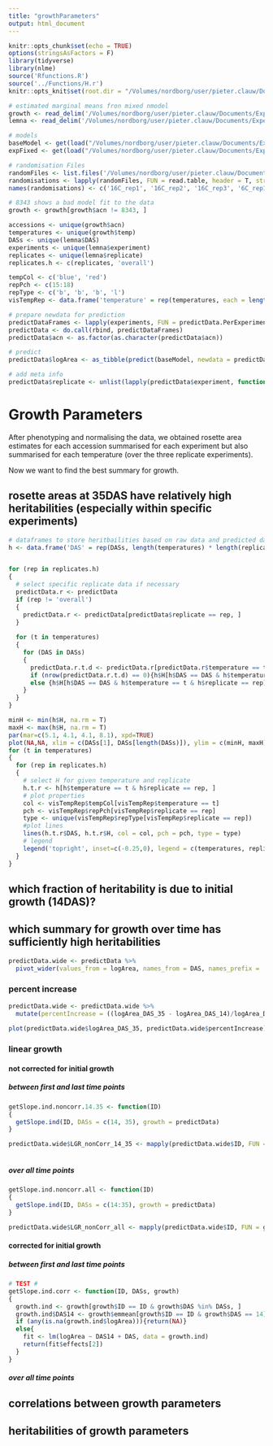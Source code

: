 ```yaml
---
title: "growthParameters"
output: html_document
---
```


```r
knitr::opts_chunk$set(echo = TRUE)
options(stringsAsFactors = F)
library(tidyverse)
library(nlme)
source('Rfunctions.R')
source('../Functions/H.r')
knitr::opts_knit$set(root.dir = "/Volumes/nordborg/user/pieter.clauw/Documents/Experiments/UltimateQandD/")
```

```r
# estimated marginal means fron mixed nmodel
growth <- read_delim('/Volumes/nordborg/user/pieter.clauw/Documents/Experiments/UltimateQandD/Results/Growth/lemna_DAS_allReps_NO_logRosette_emmeans_V3_CorCAR1_correct.txt', delim = '\t')
lemna <- read_delim('/Volumes/nordborg/user/pieter.clauw/Documents/Experiments/UltimateQandD/Data/Growth/rawdata_combined_annotation_NO.txt', delim = '\t')

# models
baseModel <- get(load("/Volumes/nordborg/user/pieter.clauw/Documents/Experiments/UltimateQandD/Results/Growth/poly3_logRosette_NO_allReps_V3_corCAR1_correct.rda"))
expFixed <- get(load("/Volumes/nordborg/user/pieter.clauw/Documents/Experiments/UltimateQandD/Results/Growth/poly3_logRosette_NO_allReps_V3_corCAR1_expFixed.rda"))

# randomisation Files
randomFiles <- list.files('/Volumes/nordborg/user/pieter.clauw/Documents/Experiments/UltimateQandD/Setup/GrowthChamber/', pattern = 'chamberRandomisation_.*_rep', full.names = T)
randomisations <- lapply(randomFiles, FUN = read.table, header = T, stringsAsFactors = F)
names(randomisations) <- c('16C_rep1', '16C_rep2', '16C_rep3', '6C_rep1', '6C_rep2', '6C_rep3')
```

```r
# 8343 shows a bad model fit to the data
growth <- growth[growth$acn != 8343, ]
```

```r
accessions <- unique(growth$acn)
temperatures <- unique(growth$temp)
DASs <- unique(lemna$DAS)
experiments <- unique(lemna$experiment)
replicates <- unique(lemna$replicate)
replicates.h <- c(replicates, 'overall')

```

```r
tempCol <- c('blue', 'red')
repPch <- c(15:18)
repType <- c('b', 'b', 'b', 'l')
visTempRep <- data.frame('temperature' = rep(temperatures, each = length(replicates.h)), 'replicate' = rep(replicates.h, length(temperatures)), 'tempCol' = rep(tempCol, each = length(replicates.h)), 'repPch' = rep(repPch, length(temperatures)), repType = rep(repType, length(temperatures)))
```

```r
# prepare newdata for prediction
predictDataFrames <- lapply(experiments, FUN = predictData.PerExperiment)
predictData <- do.call(rbind, predictDataFrames)
predictData$acn <- as.factor(as.character(predictData$acn))

# predict
predictData$logArea <- as_tibble(predict(baseModel, newdata = predictData))

# add meta info
predictData$replicate <- unlist(lapply(predictData$experiment, function(exp){strsplit(exp, split = '_')[[1]][2]}))
```

# Growth Parameters
After phenotyping and normalising the data, we obtained rosette area estimates for each accession summarised for each experiment but also summarised for each temperature (over the three replicate experiments).

Now we want to find the best summary for growth.

## rosette areas at 35DAS have relatively high heritabilities (especially within specific experiments)
```r
# dataframes to store heritbailities based on raw data and predicted data respectively
h <- data.frame('DAS' = rep(DASs, length(temperatures) * length(replicates.h)), 'temperature' =  rep(temperatures, each = length(DASs) * length(replicates.h)), 'replicate' = rep(rep(replicates.h, each = length(DASs)), length(temperatures)), 'H' = NA, stringsAsFactors = F)


for (rep in replicates.h)
{  
  # select specific replicate data if necessary
  predictData.r <- predictData
  if (rep != 'overall')
  {
    predictData.r <- predictData[predictData$replicate == rep, ]
  }
  
  for (t in temperatures)
  {
    for (DAS in DASs)
    {
      predictData.r.t.d <- predictData.r[predictData.r$temperature == t & predictData.r$DAS == DAS, c('acn', 'logArea')]
      if (nrow(predictData.r.t.d) == 0){h$H[h$DAS == DAS & h$temperature == t & h$replicate == rep] <- NA}
      else {h$H[h$DAS == DAS & h$temperature == t & h$replicate == rep] <- H(predictData.r.t.d, print = F)[4]}
    }
  }
}
```
```r
minH <- min(h$H, na.rm = T)
maxH <- max(h$H, na.rm = T)
par(mar=c(5.1, 4.1, 4.1, 8.1), xpd=TRUE)
plot(NA,NA, xlim = c(DASs[1], DASs[length(DASs)]), ylim = c(minH, maxH), xlab = 'days after stratification (DAS)', ylab = 'broad sense heritability')
for (t in temperatures)
{
  for (rep in replicates.h)
  {
    # select H for given temperature and replicate
    h.t.r <- h[h$temperature == t & h$replicate == rep, ]
    # plot properties
    col <- visTempRep$tempCol[visTempRep$temperature == t]
    pch <- visTempRep$repPch[visTempRep$replicate == rep]
    type <- unique(visTempRep$repType[visTempRep$replicate == rep])
    #plot lines
    lines(h.t.r$DAS, h.t.r$H, col = col, pch = pch, type = type)
    # legend
    legend('topright', inset=c(-0.25,0), legend = c(temperatures, replicates.h), col = c(tempCol, rep('black', length(replicates.h))), pch = c(NA,NA, repPch[1:3], NA), lty = c(1,1, NA, NA, NA, 1))
  }
}
```



## which fraction of heritability is due to initial growth (14DAS)?


## which summary for growth over time has sufficiently high heritabilities
```r
predictData.wide <- predictData %>%
  pivot_wider(values_from = logArea, names_from = DAS, names_prefix = 'logArea_DAS_')
```

### percent increase
```r
predictData.wide <- predictData.wide %>%
  mutate(percentIncrease = ((logArea_DAS_35 - logArea_DAS_14)/logArea_DAS_14) * 100)

plot(predictData.wide$logArea_DAS_35, predictData.wide$percentIncrease)
```



### linear growth
#### not corrected for initial growth
##### between first and last time points
```r
getSlope.ind.noncorr.14.35 <- function(ID)
{
  getSlope.ind(ID, DASs = c(14, 35), growth = predictData)
}

predictData.wide$LGR_nonCorr_14_35 <- mapply(predictData.wide$ID, FUN = getSlope.ind.noncorr.14.35)
 

```

##### over all time points
```r
getSlope.ind.noncorr.all <- function(ID)
{
  getSlope.ind(ID, DASs = c(14:35), growth = predictData)
}

predictData.wide$LGR_nonCorr_all <- mapply(predictData.wide$ID, FUN = getSlope.ind.noncorr.all)
```

#### corrected for initial growth
##### between first and last time points
```r
# TEST #
getSlope.ind.corr <- function(ID, DASs, growth)
{
  growth.ind <- growth[growth$ID == ID & growth$DAS %in% DASs, ]
  growth.ind$DAS14 <- growth$emmean[growth$ID == ID & growth$DAS == 14]
  if (any(is.na(growth.ind$logArea))){return(NA)}
  else{
    fit <- lm(logArea ~ DAS14 + DAS, data = growth.ind)
    return(fit$effects[2])
  }
}


```

##### over all time points




## correlations between growth parameters


## heritabilities of growth parameters
